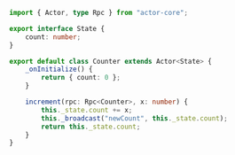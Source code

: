 ```typescript src/counter.ts
import { Actor, type Rpc } from "actor-core";

export interface State {
	count: number;
}

export default class Counter extends Actor<State> {
	_onInitialize() {
		return { count: 0 };
	}

	increment(rpc: Rpc<Counter>, x: number) {
		this._state.count += x;
		this._broadcast("newCount", this._state.count);
		return this._state.count;
	}
}
```

